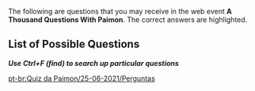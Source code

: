 {{Event Tabs
|rootpage = A Thousand Questions With Paimon/2021-06-25
}}
The following are questions that you may receive in the web event '''A Thousand Questions With Paimon'''. The correct answers are highlighted.
==List of Possible Questions==
'''''Use Ctrl+F (find) to search up particular questions'''''
{{ThousandQuestions
|q=Cryo attacks can destroy Pyro Abyss Mage shields at the same rate as Hydro attacks" - is this statement true?
|a1=True
|a2=False
|c=2
}}
{{ThousandQuestions
|q="Currently, each Shrine of Depths can only be opened once, and cannot be reset" - is this statement true?
|a1=True
|a2=False
|c=1
}}
{{ThousandQuestions
|q="The Pyro Regisvine is immune to {{Color|Pyro DMG}}" - is this statement true?
|a1=True
|a2=False
|c=2
}}
{{ThousandQuestions
|q="The second charge level of Bennett's Elemental Skill, Passion Overload, will launch him, and this cannot be prevented by any other operations" - is this statement true?
|a1=True
|a2=False
|c=2
}}
{{ThousandQuestions
|q="When Chongyun uses his Elemental Skill, Spirit Blade: Chonghua's Layered Frost, Diluc's attacks within that field will be infused with {{Color|Cryo DMG}}" - Is this statement true?
|a1=True
|a2=False
|c=2
}}
{{ThousandQuestions
|q=After dying in a Domain, you are automatically teleported to the nearest Statue of The Seven.
|a1=True
|a2=False
|c=2
}}
{{ThousandQuestions
|q=After using his Elemental Burst, Lightning Fang, Razor's Normal Attacks will deal {{Color|Electro DMG}}.
|a1=True
|a2=False
|c=2
}}
{{ThousandQuestions
|q=Amber is the Knights of Favonius' only:
|a1=Outrider
|a2=Scout
|a3=Investigator
|a4=Explorer
|c=1
}}
{{ThousandQuestions
|q=At which Mondstadt Reputation Level is the Anemo Treasure Compass diagram obtained?
|a1=Lv. 5
|a2=Lv. 6
|a3=Lv. 7
|a4=Lv. 8
|c=2
}}
{{ThousandQuestions
|q=At which of the following Liyue restaurants can you try Xiangling's cooking?
|a1=Xinyue Kiosk
|a2=Wangsheng Funeral Parlor
|a3=Wanmin Restaurant
|a4=Liuli Pavilion
|c=3
}}
{{ThousandQuestions
|q=Attacking a Geo Slime not infused by Geo with Geo attacks will deal DMG.
|a1=True
|a2=False
|c=2
}}
{{ThousandQuestions
|q=Barbara's Elemental Skill "Let the Show Begin♪" will intermittently apply Hydro to the active character. This can be used to clear Electro from a character who has had it applied to them.
|a1=True
|a2=False
|c=2
}}
{{ThousandQuestions
|q=Barbara's Talent, Glorious Season, is able to decrease the Stamina Consumption of all party members when Barbara is in the party.
|a1=True
|a2=False
|c=2
}}
{{ThousandQuestions
|q=Before entering the Spiral Abyss, you can consume food to strengthen your characters and improve your combat performance once you are inside.
|a1=True
|a2=False
|c=2
}}
{{ThousandQuestions
|q=Beidou's Elemental Burst "Stormbreaker" creates a Thunderbeast's Targe around her. Which of the following statements about Thunderbeat's Targe is false?
|a1=While Thunderbeast's Targe is active, Normal and Charged Attacks release Thunder Strikes, which deal {{Color|Electro DMG}} to enemies.
|a2=Thunderbeast's Targe absorbs DMG and has 250% Absorption against {{Color|Electro DMG}}.
|a3=Thunderbeast's Targe decreases DMG taken by the character.
|a4=Thunderbeast's Targe increases characters' resistance to interruption.
|c=2
}}
{{ThousandQuestions
|q=Beidou's fleet is called:
|a1=The Crater Fleet
|a2=The Corvus Fleet
|a3=The Crux Fleet
|a4=The Cygnus Fleet
|c=3
}}
{{ThousandQuestions
|q=Can two characters of the same element activate an Elemental Resonance in Co-Op Mode?
|a1=Yes
|a2=No
|c=1
}}
{{ThousandQuestions
|q=Diluc used to be the Knights of Favonius:
|a1=Master
|a2=Quartermaster
|a3=Captain of the Investigation Team
|a4=Cavalry Captain
|c=4
}}
{{ThousandQuestions
|q=Donna, an assistant at Floral Whisper flower store, is infatuated with:
|a1=Lisa
|a2=Kaeya
|a3=Jean
|a4=Diluc
|c=4
}}
{{ThousandQuestions
|q=Each character has their own Fullness meter. Once it is full, that character cannot continue to consume Dishes. Based on what factor does the Fullness meter return to normal?
|a1=DMG taken
|a2=Intensity of physical activity undertaken by the character
|a3=Battles fought
|a4=Time
|c=4
}}
{{ThousandQuestions
|q=Fatui Skirmishers will empower themselves in battle, and these empowerments must be removed to defeat them quickly. Of the following interactions, which one is the least efficient?
|a1=Geochanter Bracer - use {{Color|Geo DMG}}
|a2=Electrohammer Vanguard - use {{Color|Pyro DMG}}
|a3=Pyroslinger Bracer - use {{Color|Hydro DMG}}
|a4=Cryogunner Legionnaire - use {{Color|Pyro DMG}}
|c=2
}}
{{ThousandQuestions
|q=For which of the following can Geo Sigils not be exchanged?
|a1=Character Level-Up Material
|a2=Mora
|a3=Talent Level-Up Materials
|a4=Weapon Ascension Materials
|c=3
}}
{{ThousandQuestions
|q=From which of these locations can Musk Reef be reached via a black hole?
|a1=*Falcon Coast
|a2=Stormbearer Point
|a3=Starsnatch Cliff
|a4=Cape Oath
|c=4
}}
{{ThousandQuestions
|q=Holding Venti's Elemental Skill allows him to generate a wind current which can be used to perform Plunging Attacks.
|a1=True
|a2=False
|c=1
}}
{{ThousandQuestions
|q=How many Elemental Resonances can a single party have active at once?
|a1=1
|a2=2
|a3=3
|a4=4
|c=2
}}
{{ThousandQuestions
|q=How many Ley Line challenges can exist in Mondstadt and Liyue at any one time?
|a1=2
|a2=4
|a3=6
|a4=8
|c=2
}}
{{ThousandQuestions
|q=How many elements make up the continent of Teyvat?
|a1=5
|a2=6
|a3=7
|a4=8
|c=3
}}
{{ThousandQuestions
|q=How many Fortify stacks can Zhongli's Passive Talent "Resonant Waves" provide?
|a1=3
|a2=4
|a3=5
|a4=6
|c=3
}}
{{ThousandQuestions
|q=How many kinds of elemental Primordial Showers do Primo Geovishaps have at their disposal?
|a1=3
|a2=4
|a3=5
|a4=6
|c=2
}}
{{ThousandQuestions
|q=How many members does Benny's Adventure Team have?
|a1=1
|a2=2
|a3=3
|a4=4
|c=1
}}
{{ThousandQuestions
|q=How many points of Stamina does Keqing's Charged Attack use up?
|a1=20
|a2=25
|a3=40
|a4=50
|c=2
}}
{{ThousandQuestions
|q=How many times does Cryo Hypostasis: Daleth need to be attacked while it is near defeat in order to break its shield?
|a1=2 times
|a2=3 times
|a3=4 times
|a4=5 times
|c=2
}}
{{ThousandQuestions
|q=How many times will Diona's Elemental Burst heal a character?
|a1=5
|a2=6
|a3=7
|a4=8
|c=2
}}
{{ThousandQuestions
|q=How many types of elemental combinations does Azhdaha have?
|a1=3 times
|a2=4 times
|a3=5 times
|a4=6 times
|c=2
}}
{{ThousandQuestions
|q=How often does the Abyssal Moon Spire reset?
|a1=10th and 20th of each month
|a2=5th and 15th of each month
|a3=1st and 16th of each month
|a4=1st and 15th of each month
|c=3
}}
{{ThousandQuestions
|q=How often does the Rite of Descension, one of Liyue's traditional ceremonies, occur?
|a1=Once a year
|a2=Once every two years
|a3=Once every three years
|a4=Once every four years
|c=1
}}
{{ThousandQuestions
|q=In Jean's Story Quest, "Leo Minor Chapter," what is the name of Margaret's lost cat?
|a1=Prince
|a2=Princess
|a3=Cutie
|a4=Tigger
|c=1
}}
{{ThousandQuestions
|q=In Liyue, there is a plant that carefully listens to people's singing. That plant is called:
|a1=Qingxin
|a2=Violetgrass
|a3=Silk Flower
|a4=Glaze Lily
|c=4
}}
{{ThousandQuestions
|q=In the Serenitea Pot, which of the following ways can be used to obtain Furnishing Blueprints?
|a1=Complete the Adeptal Mirror quest to obtain.
|a2=Complete quest to obtain.
|a3=Redeem with Realm Currency at the Realm Depot.
|a4=All of the options are true.
|c=4
}}
{{ThousandQuestions
|q=In the Story Quest "Bookworm Swordsman", which volume of "Legend of the Shattered Halberd" did Xingqiu borrow from Chang the Ninth?
|a1=1
|a2=2
|a3=4
|a4=6
|c=4
}}
{{ThousandQuestions
|q=Is the following statement true? In the Serenitea Pot, there is an Open-Air Workshop that can be used for forging.
|a1=True
|a2=False
|c=1
}}
{{ThousandQuestions
|q=Kaeya's Elemental Burst, Glacial Waltz, is able to constantly freeze water surfaces, allowing one to run across them.
|a1=True
|a2=False
|c=2
}}
{{ThousandQuestions
|q=Lisa's "General Pharmaceutics" Passive Talent gives her a chance to refund materials used in crafting Character Enhancement Materials.
|a1=True
|a2=False
|c=2
}}
{{ThousandQuestions
|q=Noelle's Elemental Skill, Breastplate, is able to deal one instance of {{Color|Geo DMG}} to nearby enemies. It will not generate any Elemental Particles.
|a1=True
|a2=False
|c=1
}}
{{ThousandQuestions
|q=Of the following Mondstadt taverns, Diona is a bartender at:
|a1=Angel's Share
|a2=Angel's Gift
|a3=The Cat's Ear
|a4=The Cat's Tail
|c=4
}}
{{ThousandQuestions
|q=Primo Geovishaps change their element as the battle progresses. Which of the following is not an element that they may change to?
|a1=Electro
|a2=Pyro
|a3=Anemo
|a4=Cryo
|c=3
}}
{{ThousandQuestions
|q=Protective Canopy provides a 15% RES against all elements to all party members.
|a1=True
|a2=False
|c=1
}}
{{ThousandQuestions
|q=So far, how many realm layouts can you pick from for the Serenitea Pot?
|a1=2
|a2=3
|a3=4
|a4=5
|c=2
}}
{{ThousandQuestions
|q=Some of Lisa's attacks can apply the Conductive status onto monsters. What is the maximum number of Conductive stacks that may be applied?
|a1=2
|a2=3
|a3=4
|a4=5
|c=2
}}
{{ThousandQuestions
|q=Sucrose is the assistant of the genius alchemist called:
|a1=Albedo
|a2=Mona
|a3=Lisa
|a4=Timaeus
|c=1
}}
{{ThousandQuestions
|q=Sucrose's Passive Talent, Mollis Favonius, increases the Energy Recharge of all other party members by 20% of Sucrose's Energy Recharge for 8s when Sucrose's Elemental Skill or Burst hits an opponent.
|a1=True
|a2=False
|c=2
}}
{{ThousandQuestions
|q=The Fortune-Preserving Talisman created by Qiqi's Passive Talent, A Glimpse into Arcanum, lasts for 15 seconds after being triggered.
|a1=True
|a2=False
|c=2
}}
{{ThousandQuestions
|q=The Karst Crawlers at Mt. Hulao can entrap anyone who steps on them, covering the intruder in amber. Who planted those plants?
|a1=Conqueror of Demons
|a2=Mountain Shaper
|a3=Cloud Retainer
|a4=Moon Carver
|c=2
}}
{{ThousandQuestions
|q=The Sunsettia is the most commonly found food in the game. It has no other uses apart from being eaten as-is.
|a1=True
|a2=False
|c=2
}}
{{ThousandQuestions
|q=The Symbol of Mondstadt's Hero can be found at:
|a1=Whispering Woods
|a2=Stormbearer Mountains
|a3=Starsnatch Cliff
|a4=Windrise
|c=4
}}
{{ThousandQuestions
|q=The following statements regarding Baron Bunny is false?
|a1=Holding the Elemental Skill can be used to adjust Baron Bunny's throw distance and direction.
|a2=Amber's Baron Bunny can taunt nearby enemies and create safe opening to deal damage.
|a3=Baron Bunny can trigger some pressure plates on the map.
|a4=Baron Bunny's explosion delay is based on its charge time. The longer the Elemental Skill is held, the longer the delay until Baron Bunny explodes.
|c=4
}}
{{ThousandQuestions
|q=The materials for crafting Furnishings for the Serenitea Pot can be obtained by the following methods:
|a1=Collecting different types of wood in the wild.
|a2=Making dyes in the Serenitea Pot.
|a3=All of the options are true.
|c=3
}}
{{ThousandQuestions
|q=The people of Liyue believe that the adepti dwell in:
|a1=Jueyun Karst
|a2=Guyun Stone Forest
|a3=Mt. Tianheng
|a4=Qingce Village
|c=1
}}
{{ThousandQuestions
|q=The pet that Qiqi would like to have the most is a:
|a1=Rabbit
|a2=Finch
|a3=turtle
|a4=Slime
|c=2
}}
{{ThousandQuestions
|q=The rivalry between the two famed styles of cooking, Li and Yue, is a few hundred years old. Out of the two, the Yue style is popular among enthusiasts of:
|a1=Mountain delicacies
|a2=Seaside delectables
|c=2
}}
{{ThousandQuestions
|q=True or False: In a friend's Character Showcase, you can view details about their characters.
|a1=True
|a2=False
|c=2
}}
{{ThousandQuestions
|q=True or false: After Xiao casts his Elemental Burst, he gradually loses HP. If his HP is too low, this effect will cause him to die.
|a1=True
|a2=False
|c=2
}}
{{ThousandQuestions
|q=True or false: After lowering the World Level, the maximum available difficulty level of the Stormterror challenge will also decrease.
|a1=True
|a2=False
|c=2
}}
{{ThousandQuestions
|q=True or false: Albedo's Elemental Burst "Rite of Progeniture: Tectonic Tide" only generates Fatal Blossoms when there is a Solar Isotoma on the battlefield that was created by Albedo himself.
|a1=True
|a2=False
|c=1
}}
{{ThousandQuestions
|q=True or false: Entering a Domain consumes Original Resin or Condensed Resin.
|a1=True
|a2=False
|c=2
}}
{{ThousandQuestions
|q=True or false: Fischl's Elemental Skill summons Oz to assist her in battle. Oz attacks with Freikugel, which can trigger the Elemental Skill DMG bonus given by The Stringless.
|a1=True
|a2=False
|c=1
}}
{{ThousandQuestions
|q=True or false: Hu Tao's Talent "Flutter By" increases Hu Tao's CRIT Rate by 12% for 8s.
|a1=True
|a2=False
|c=2
}}
{{ThousandQuestions
|q=True or false: In Co-Op mode, you can cause Seelie in friend's world to move and guide you.
|a1=True
|a2=False
|c=2
}}
{{ThousandQuestions
|q=True or false: On the PC version, you can press Left Alt + 1/2/3/4 to switch to the corresponding character in your party and cast their Elemental Burst.
|a1=True
|a2=False
|c=1
}}
{{ThousandQuestions
|q=True or false: On the page for the event wish "Epitome Invocation," select the magnification icon to view the effects of the current weapons.
|a1=True
|a2=False
|c=1
}}
{{ThousandQuestions
|q=True or false: Rainy weather extinguishes Flaming Flowers, allowing us to gather them immediately.
|a1=True
|a2=False
|c=2
}}
{{ThousandQuestions
|q=True or false: The constructs that Zhongli, Ningguang, and the Geo Traveler summon can all be climbed.
|a1=True
|a2=False
|c=2
}}
{{ThousandQuestions
|q=True or false: Through crafting, Dust of Azoth can convert any material to another material of the same type. Different material types require different quantities of Dust of Azoth.
|a1=True
|a2=False
|c=2
}}
{{ThousandQuestions
|q=True or false: When Rosaria casts her Elemental Burst "Rites of Termination," the whole party's CRIT Rate is increased by 15%.
|a1=True
|a2=False
|c=2
}}
{{ThousandQuestions
|q=True or false: When fighting Anemo Hypostasis: Beth, dealing {{Color|Black|Elemental DMG}} to the Anemo Orbs summoned by the Anemo Hypostasis converts them into Elemental Orbs of a different type.
|a1=True
|a2=False
|c=2
}}
{{ThousandQuestions
|q=True or false: When the World Level does not change, raising your Adventure Rank increases the level of monsters in the world.
|a1=True
|a2=False
|c=2
}}
{{ThousandQuestions
|q=True or false: Xiao's Talent "Transcension: Gravity Defier" guarantees that Xiao will never take damage from a Plunging Attack.
|a1=True
|a2=False
|c=2
}}
{{ThousandQuestions
|q=True or false: Xinyan's Passive Talent "...Now That's Rock 'N' Roll!" increases the {{Color|Physical DMG}} dealt by shielded characters by 15%.
|a1=True
|a2=False
|c=2
}}
{{ThousandQuestions
|q=Up to how much wood can a tree drop in the open world?
|a1=2
|a2=3
|a3=4
|a4=5
|c=2
}}
{{ThousandQuestions
|q=Using Geo attacks against Anemo Hypostasis: Beth will cause a Crystallize reaction.
|a1=True
|a2=False
|c=2
}}
{{ThousandQuestions
|q=Venti's Elemental Skill will generate a lot of Elemental Particles upon hitting monsters. This feature can be taken advantage of by using his Elemental Skill before switching to a different character to help them gain Energy faster.
|a1=True
|a2=False
|c=1
}}
{{ThousandQuestions
|q=Wangshu Inn's cat is called:
|a1=Wei
|a2=Fugui
|a3=Dawei
|a4=Tic
|c=1
}}
{{ThousandQuestions
|q=We can make Condensed Resin by using Original Resin and Crystal Cores. In the current live version of Genshin Impact, what is the maximum quantity of Condensed Resin that can be held at once?
|a1=2
|a2=3
|a3=4
|a4=5
|c=4
}}
{{ThousandQuestions
|q=We can still accumulate Adventure EXP without ascending the World Level.
|a1=True
|a2=False
|c=1
}}
{{ThousandQuestions
|q=What do Cecilias represent in the language of flowers?
|a1=*"Long lost love."
|a2="The one that got away."
|a3="The purest heart."
|a4="The true feelings of the prodigal son."
|c=4
}}
{{ThousandQuestions
|q=What does "Lupical" mean?
|a1=Friends
|a2=Enemies
|a3=Strangers
|a4=Family
|c=4
}}
{{ThousandQuestions
|q=What factors influence Oz's time on the field?
|a1={{Color|Electro DMG Bonus}}
|a2=Skill Level
|a3=ATK
|a4=Duration is fixed
|c=4
}}
{{ThousandQuestions
|q=What is Amber the champion of in Mondstadt?
|a1=Swimming
|a2=Fencing
|a3=Bungee Jumping
|a4=Gliding
|c=4
}}
{{ThousandQuestions
|q=What is Diona's constellation called?
|a1=Feles
|a2=Felis
|a3=Filis
|a4=Files
|c=1
}}
{{ThousandQuestions
|q=What is Fischl's position at the Adventurers' Guild?
|a1=Investigator
|a2=Coordinator
|a3=Recruiter
|a4=Secretary
|c=1
}}
{{ThousandQuestions
|q=What is Keqing's title in the Liyue Qixing?
|a1=Tianquan
|a2=Ziwei
|a3=Yuheng
|a4=Greedy Wolf
|c=3
}}
{{ThousandQuestions
|q=What is the CD of the World Level adjustment function?
|a1=24 hours
|a2=48 hours
|a3=72 hours
|a4=No CD
|c=1
}}
{{ThousandQuestions
|q=What is the Energy Cost of Diluc's Elemental Burst, Dawn?
|a1=40
|a2=60
|a3=80
|c=1
}}
{{ThousandQuestions
|q=What is the Teapot Traveling Salesman's name?
|a1=Dubby
|a2=Tubby
|a3=Stubby
|a4=Chubby
|c=4
}}
{{ThousandQuestions
|q=What is the load limit of a Wind Catcher?
|a1=3
|a2=4
|a3=5
|a4=6
|c=3
}}
{{ThousandQuestions
|q=What is the maximum number of Electro Sigils that Razor's Elemental Skill, Claw and Thunder, can generate?
|a1=3
|a2=4
|a3=5
|c=1
}}
{{ThousandQuestions
|q=What is the maximum number of characters that can be displayed in a friend's Character Showcase?
|a1=4
|a2=6
|a3=8
|a4=10
|c=3
}}
{{ThousandQuestions
|q=What is the name of the Anemo Hypostasis?
|a1=Dvalin
|a2=Gimel
|a3=Aleph
|a4=Beth
|c=4
}}
{{ThousandQuestions
|q=What is the name of the bartender at the Angel's Share?
|a1=Huffman
|a2=Wagner
|a3=Charles
|a4=Stanley
|c=3
}}
{{ThousandQuestions
|q=What is the name of the board game that Ningguang invented?
|a1=Liyue Millennial
|a2=Liyue 40,000
|a3=Liyue Centennial
|a4=Liyue Decade
|c=1
}}
{{ThousandQuestions
|q=What is the name of the hotel where the Fatui diplomats were staying during Mondstadt's Stormterror issue?
|a1=Liyue Grand Hotel
|a2=Mondstadt Grand Hotel
|a3=Grand Goth Hotel
|a4=Goth Grand Hotel
|c=4
}}
{{ThousandQuestions
|q=What is the name of the night shift guard of the Northland Bank?
|a1=Soraya
|a2=Ivanovich
|a3=Nadia
|a4=Vlad
|c=3
}}
{{ThousandQuestions
|q=What reaction will occur when a Pyro Elemental Attack is used against Anemo Hypostasis: Beth?
|a1=Overload
|a2=Swirl
|a3=Electro-Charged
|a4=Superconduct
|c=2
}}
{{ThousandQuestions
|q=When Hydro is used to extinguish the Hilichurl Berserker's torch, how does the Hilichurl Berserker react?
|a1=Charges forward waving its extinguished torch around to attack
|a2=Takes out a match and reignites the torch
|a3=Turns around and runs away, then calls for reinforcements
|a4=Throws away its torch and becomes a normal hilichurl
|c=2
}}
{{ThousandQuestions
|q=When Kaeya is in the party, character's sprinting stamina consumption is decreased.
|a1=True
|a2=False
|c=1
}}
{{ThousandQuestions
|q=When crafting Furnishings, friends can assist each other. Which of the following statements is wrong?
|a1=Each "assistance" will randomly reduce the time required to produce a piece of furniture.
|a2=You need to talk to Tubby in your friend's Serenitea Pot in order to offer assistance.
|a3=Assistance can reduce the production time by 4 hours.
|a4=There are a limited amount of times you can assist a friend per day.
|c=1
}}
{{ThousandQuestions
|q=When does the Boreas fight refresh every week?
|a1=Monday, 0:00 AM
|a2=Monday, 3:00 AM
|a3=Monday, 4:00 AM
|a4=Monday, 12:00 AM
|c=3
}}
{{ThousandQuestions
|q=When fighting Electro Hypostasis: Aleph, which of the following elements is unable to decrease the HP of its prisms?
|a1=Cryo
|a2=Hydro
|a3=Pyro
|c=2
}}
{{ThousandQuestions
|q=When making Mystic Enhancement Ore from Magical Crystal Ore, what quantity of Original Resin is consumed to make 6 Mystic Enhancement Ores?
|a1=10
|a2=20
|a3=30
|a4=40
|c=1
}}
{{ThousandQuestions
|q=When the Anemo Traveler is affected by Pyro, holding the Traveler's Elemental Skill can be used to cause an Elemental Absorption.
|a1=True
|a2=False
|c=1
}}
{{ThousandQuestions
|q=Which element is most effective at attacking a Cryo Regisvine's weak points?
|a1=Hydro
|a2=Electro
|a3=Pyro
|a4=Anemo
|c=3
}}
{{ThousandQuestions
|q=Which location is not covered by the Teyvat Travel Guide?
|a1=Jueyun Karst
|a2=Brightcrown Canyon
|a3=Starsnatch Cliff
|a4=Wuwang Hill
|c=4
}}
{{ThousandQuestions
|q=Which of the following about companions that move-in to the Serenitea Pot is correct?
|a1=Companions that move-in to the Serenitea Pot will obtain Mora.
|a2=Companions that move-in to the Serenitea Pot will gain Companionship EXP.
|a3=Companions that move-in to the Serenitea Pot will obtain Primogems.
|c=2
}}
{{ThousandQuestions
|q=Which of the following animals does not appear in "The Boar Princess" Book Collection?
|a1=Turtle
|a2=Wolf pup
|a3=Fox
|a4=Rabbit
|c=4
}}
{{ThousandQuestions
|q=Which of the following areas do not contain any Philanemo Mushrooms?
|a1=Dawn Winery
|a2=Mondstadt
|a3=Springvale
|a4=Wolvendom
|c=4
}}
{{ThousandQuestions
|q=Which of the following areas do not contain any Violetgrass?
|a1=Wuwang Hill
|a2=Sal Terrae
|a3=Mingyun Village
|a4=Qingxu Pool
|c=4
}}
{{ThousandQuestions
|q=Which of the following artifact sets does not include any items of 4 stars or above?
|a1=Retracing Bolide
|a2=Traveling Doctor
|a3=Prayers to Springtime
|a4=Resolution of Sojourner
|c=2
}}
{{ThousandQuestions
|q=Which of the following attacks is a Cryo Abyss Mage's shield immune to?
|a1=Amber's Elemental Burst
|a2=Amber's Elemental Skill
|a3=Kaeya's Charged Attack
|a4=Kaeya's Elemental Skill
|c=4
}}
{{ThousandQuestions
|q=Which of the following Book Collections was written by Klee's mother, Alice?
|a1=The Boar Princess
|a2=Hilichurl cultural Customs
|a3=Teyvat Travel Guide
|a4=Hilichurl Ballad Selection
|c=3
}}
{{ThousandQuestions
|q=Which of the following cannot be achieved with the Archive?
|a1=Viewing collected Viewpoints
|a2=Reading books collected
|a3=Reviewing game tutorials
|a4=Obtaining detailed information on items that have not yet been obtained
|c=4
}}
{{ThousandQuestions
|q=Which of the following cannot be obtained via Domains?
|a1=Traveler Friendship EXP
|a2=Adventure EXP
|a3=Mora
|a4=Primogem
|c=1
}}
{{ThousandQuestions
|q=Which of the following cannot provide energy to charge an Elemental Burst?
|a1=Having a character who has the Exile artifact set equipped use their Elemental Burst
|a2=Gaining Elemental Particles or Elemental Orbs
|a3=Interacting with a Statue of The Seven
|a4=Defeating monsters
|c=3
}}
{{ThousandQuestions
|q=Which of the following characters can provide a bonus when crafting Vajrada Amethyst Chunks?
|a1=Xingqiu
|a2=Sucrose
|a3=Mona
|a4=None of the other options are true
|c=4
}}
{{ThousandQuestions
|q=Which of the following characters can provide a bonus when forging the Whiteblind?
|a1=Noelle
|a2=Diluc
|a3=Chongyun
|a4=None of the above
|c=2
}}
{{ThousandQuestions
|q=Which of the following characters did not have a pet turtle as a child?
|a1=Amber
|a2=Diluc
|a3=Jean
|c=1
}}
{{ThousandQuestions
|q=Which of the following characters does not belong to the Knights of Favonius?
|a1=Albedo
|a2=Klee
|a3=Mona
|a4=Barbara
|c=3
}}
{{ThousandQuestions
|q=Which of the following characters is least efficient at destroying the Rock Pillars summoned by Geo Hypostasis: Gimel?
|a1=Ningguang
|a2=Venti
|a3=Klee
|a4=Noelle
|c=2
}}
{{ThousandQuestions
|q=Which of the following characters is not a bard from Mondstadt?
|a1=Helen
|a2=Six-Fingered José
|a3=Venti
|a4=Qingzhou
|c=4
}}
{{ThousandQuestions
|q=Which of the following characters is the most suitable counter to Electro Hypostasis: Aleph?
|a1=Klee
|a2=Lisa
|a3=Fischl
|c=1
}}
{{ThousandQuestions
|q=Which of the following characters will not have their Charged Attacks infused by {{Color|Cryo DMG}} by Chongyun's Spirit Blade: Chonghua's Layered Frost?
|a1=Keqing
|a2=Razor
|a3=Xiangling
|a4=Klee
|c=4
}}
{{ThousandQuestions
|q=Which of the following combinations of materials can be used to create Dvalin's Claw in Alchemy?
|a1=Bloodjade Branch + Dream Solvent
|a2=Tail of Boreas + Dust of Azoth
|a3=Dvalin's Sigh + Dream Solvent
|a4=Dvalin's Sigh + Dust of Azoth
|c=3
}}
{{ThousandQuestions
|q=Which of the following creatures or items cannot appear when you destroy a chunk of amber on Mt. Hulao?
|a1=Hilichurl
|a2=Slime
|a3=Mint
|a4=Crane
|c=3
}}
{{ThousandQuestions
|q=Which of the following dishes cannot be acquired by purchasing it at a shop?
|a1=Teyvat Fried Egg
|a2=Fisherman's Toast
|a3=Adeptus' Temptation
|a4=Chicken-Mushroom Skewer
|c=3
}}
{{ThousandQuestions
|q=Which of the following dishes increases character DEF?
|a1=Flaming Red Bolognese
|a2=Northern Smoked Chicken
|a3=Sticky Honey Roast
|a4=Jewelry Soup
|c=4
}}
{{ThousandQuestions
|q=Which of the following dishes is not a Mondstadt staple?
|a1=Mora Meat
|a2=Mondstadt Hash Brown
|a3=Moon Pie
|a4="Pile 'Em Up"
|c=1
}}
{{ThousandQuestions
|q=Which of the following drinks cannot be purchased in the Mondstadt tavern?
|a1=Wolfhook Juice
|a2=Holy Water
|a3=Apple Cider
|a4=Berry & Mint Burst
|c=2
}}
{{ThousandQuestions
|q=Which of the following drops Chilled Meat when defeated?
|a1=Pigeon
|a2=The Great Snowboar King
|a3=Snow Fox
|a4=Forest Boar
|c=2
}}
{{ThousandQuestions
|q=Which of the following Elemental Resonances can reduce the CD of Elemental Skills?
|a1=Shattering Ice
|a2=Impetuous Winds
|a3=Fervent Flames
|a4=High Voltage
|c=2
}}
{{ThousandQuestions
|q=Which of the following elements can attack the Pyro Regisvine's weak points most effectively?
|a1=Hydro
|a2=Electro
|a3=Anemo
|a4=Cryo
|c=1
}}
{{ThousandQuestions
|q=Which of the following elements is Boreas not immune to?
|a1=Pyro
|a2=Anemo
|a3=Cryo
|c=1
}}
{{ThousandQuestions
|q=Which of the following elements is the most efficient at breaking a Hydro Abyss Mage's shield?
|a1=Anemo
|a2=Electro
|a3=Pyro
|a4=Cryo
|c=4
}}
{{ThousandQuestions
|q=Which of the following factors affects the DMG dealt by Shatter?
|a1=Elemental Mastery
|a2={{Color|Black|Elemental DMG}} Bonus
|a3={{Color|Physical DMG Bonus}}
|a4=ATK
|c=1
}}
{{ThousandQuestions
|q=Which of the following Hilichurl tribes does not appear at Dadaupa Gorge?
|a1=Eclipse Tribe
|a2=Sleeper Tribe
|a3=Lunar Tribe
|a4=Meaty Tribe
|c=3
}}
{{ThousandQuestions
|q=Which of the following is a signature dish at Wangshu Inn?
|a1=Black-Back Perch Stew
|a2=Golden Crab
|a3=Matsutake Meat Rolls
|a4=Almond Tofu
|c=4
}}
{{ThousandQuestions
|q=Which of the following is not a buff provided by Bennett's Elemental Burst, Fantastic Voyage?
|a1=Applying Pyro
|a2=ATK Increase
|a3=Energy Recharge Increase
|a4=HP Regeneration
|c=3
}}
{{ThousandQuestions
|q=Which of the following is not a feature of Statues of The Seven?
|a1=Temporarily increases characters' ATK and Max HP
|a2=Revives fallen characters
|a3=Restores characters' HP
|a4=Functions as a Teleport Waypoint
|c=1
}}
{{ThousandQuestions
|q=Which of the following is not a method of restoring characters' Stamina?
|a1=Pausing to rest in an Upcurrent while gliding
|a2=Stop sprinting and wait for a while
|a3=Consume Northern Smoked Chicken while climbing
|a4=Stop swimming and tread water for a while
|c=4
}}
{{ThousandQuestions
|q=Which of the following is not a name that people gave to the Archon Morax?
|a1=God of Eternity
|a2=God of Commerce
|a3=God of History
|a4=God of Contracts
|c=1
}}
{{ThousandQuestions
|q=Which of the following is not a way for Yanfei to obtain Scarlet Seals?
|a1=Use Yanfei's Normal Attack on an enemy.
|a2=Use Yanfei's Elemental Skill to attack an enemy.
|a3=Use Charged Attack on an enemy.
|a4=Use Yanfei's Elemental Burst.
|c=3
}}
{{ThousandQuestions
|q=Which of the following is not one of the Cryo Regisvine's weak points?
|a1=Corolla
|a2=Root
|a3=Petals
|c=3
}}
{{ThousandQuestions
|q=Which of the following is the customary Hilichurl greeting?
|a1=Olah!
|a2=Dada!
|a3=YA!
|a4=Nunu!
|c=1
}}
{{ThousandQuestions
|q=Which of the following is true regarding entering the Serenitea Pot?
|a1=Serenitea Pot can be entered from the Adventurers' Guild.
|a2=Serenitea Pot can be entered on foot from Mondstadt.
|a3=Serenitea Pot can be entered from a boat in Liyue.
|a4=Serenitea Pot can be entered from your gadgets in the Inventory.
|c=4
}}
{{ThousandQuestions
|q=Which of the following items can Boreas drop?
|a1=Artifacts
|a2=Weapon Prototype
|a3=Character Level-Up Materials
|a4=All of the other options are true
|c=4
}}
{{ThousandQuestions
|q=Which of the following items can you obtain from the Unusual Hilichurl?
|a1=Primogem
|a2=Ore
|a3=Cabbage
|a4=Damaged Mask
|c=3
}}
{{ThousandQuestions
|q=Which of the following items cannot be converted using the Parametric Transformer?
|a1=Mint
|a2=Sunsettia
|a3=Slime Condensate
|a4=Spirit Locket of Boreas
|c=4
}}
{{ThousandQuestions
|q=Which of the following items cannot be obtained from 'Memories: Storming Terror I"?
|a1=4-star Gladiator's Intoxication
|a2=4-star Wanderer's String-Kettle
|a3=Northlander Bow Prototype
|a4=Vajrada Amethyst Chunk
|c=4
}}
{{ThousandQuestions
|q=Which of the following items does not belong to the Liyue region?
|a1=Wolfhook
|a2=Glaze Lily
|a3=Cor Lapis
|a4=Violetgrass
|c=1
}}
{{ThousandQuestions
|q=Which of the following items does not belong to the Liyue region?
|a1=Valberry
|a2=Glaze Lily
|a3=Silk Flower
|a4=Qingxin
|c=1
}}
{{ThousandQuestions
|q=Which of the following items does not belong to the Mondstadt region?
|a1=Windwheel Aster
|a2=Wolfhook
|a3=Calla Lily
|a4=Snapdragon
|c=4
}}
{{ThousandQuestions
|q=Which of the following kinds of information is not available in the Living Beings section of the Archive?
|a1=Appearance of monsters
|a2=Attributes of monsters
|a3=Combat tips for monsters
|a4=Number of monsters defeated to date
|c=2
}}
{{ThousandQuestions
|q=Which of the following Ley Line Disorders has not featured in a Domain?
|a1=Characters being periodically inflicted with High Voltage
|a2=Characters being periodically inflicted with Slowing Water
|a3=Characters being periodically inflicted with Smoldering Flames
|a4=Characters being periodically inflicted with Condensed Ice
|c=1
}}
{{ThousandQuestions
|q=Which of the following locations can Crabs be acquired from?
|a1=Yaoguang Shoal
|a2=Wolvendom
|a3=Springvale
|a4=Qingyun Peak
|c=1
}}
{{ThousandQuestions
|q=Which of the following locations does not belong to the Liyue region?
|a1=Guili Plains
|a2=Mt. Aozang
|a3=Wuwang Hill
|a4=Brightcrown Canyon
|c=4
}}
{{ThousandQuestions
|q=Which of the following locations does not belong to the Mondstadt region?
|a1=Thousand Winds Temple
|a2=Starsnatch Cliff
|a3=Whispering Woods
|a4=Nantianmen
|c=4
}}
{{ThousandQuestions
|q=Which of the following materials can be converted with Dust of Azoth?
|a1=Dream of the Dandelion Gladiator
|a2=Varunada Lazurite Gemstone
|a3=Crystal Chunk
|a4=Philosophies of Resistance
|c=2
}}
{{ThousandQuestions
|q=Which of the following materials cannot be dropped by a Primo Geovishap?
|a1=Agnidus Agate Gemstone
|a2=Vayuda Turquoise Gemstone
|a3=Juvenile Jade
|a4=Vajrada Amethyst Gemstone
|c=2
}}
{{ThousandQuestions
|q=Which of the following materials cannot be found in the Archive?
|a1=Seelie
|a2=Wind Gliders
|a3=Books
|a4=Small animals
|c=2
}}
{{ThousandQuestions
|q=Which of the following methods can be used to obtain fowl?
|a1=Talking to Timmie
|a2=Killing Pigeons
|a3=Killing Squirrels
|a4=Catching Fish
|c=2
}}
{{ThousandQuestions
|q=Which of the following methods cannot be used to acquire Crystal Chunks?
|a1=Dispatching a character on an expedition
|a2=Gathering in the world
|a3=Shop purchase
|c=3
}}
{{ThousandQuestions
|q=Which of the following methods increases the growth rate of the character's Sheer Cold meter?
|a1=Standing near a heat source
|a2=Dealing {{Color|Pyro DMG}} to an enemy
|a3=Swimming
|a4=Standing near a Teleport Waypoint
|c=3
}}
{{ThousandQuestions
|q=Which of the following methods will not allow a Traveler to gather a Flaming Flower Stamen in the world?
|a1=Attacking the Flaming Flower using a Cryo skill
|a2=Attacking the Flaming Flower with a Physical attacking using a Claymore character
|a3=Attacking the Flaming Flower using a Hydro skill
|c=2
}}
{{ThousandQuestions
|q=Which of the following monsters will not emerge from a Blossom of Revelation challenge?
|a1=Ruin Guard
|a2=Unusual Hilichurl
|a3=Stonehide Lawachurl
|a4=Eye of the Storm
|c=2
}}
{{ThousandQuestions
|q=Which of the following plants is not unique to Mondstadt?
|a1=Cecilia
|a2=Sweet Flower
|a3=Small Lamp Grass
|a4=Windwheel Aster
|c=2
}}
{{ThousandQuestions
|q=Which of the following regional specialties can be obtained from Stormterror's Lair?
|a1=Jueyun Chili
|a2=Wolfhook
|a3=Cecilia
|a4=Windwheel Aster
|c=4
}}
{{ThousandQuestions
|q=Which of the following statements about Amber is false?
|a1=A party with Amber in it has reduced Stamina Consumption when gliding.
|a2=Amber's "Precise Shot" Talent allows her to gain additional CRIT Rate for a certain period after hitting an opponent's weak spot.
|a3=Amber's Baron Bunny can taunt nearby enemies and create safe openings to deal damage.
|a4=Amber's specialty dish may be obtained through perfectly cooking Steak.
|c=2
}}
{{ThousandQuestions
|q=Which of the following statements about artifacts is false?
|a1=The main affix of the Plume of Death is always ATK.
|a2=Top 5-star artifacts may give 3 or 4 minor affixes.
|a3=We can obtain Sands of Eon that increase {{Color|Black|Elemental DMG}}.
|a4=Main affixes pertaining to CRIT Rate and CRIT DMG can only appear in the Circlet of Logos.
|c=3
}}
{{ThousandQuestions
|q=Which of the following statements about artifacts is true?
|a1=Each individual artifact may have up to three minor affixes.
|a2=Each time an artifact is enhanced 5 levels, one of the affixes will be increased at random.
|a3=Artifact affixes will never provide the same effects as the main attributes.
|a4=Each individual artifact has its own 2-Piece Set and 4-Piece Set effects.
|c=3
}}
{{ThousandQuestions
|q=Which of the following statements about artifacts is true?
|a1=Artifacts in the Thundering Fury set can be obtained from Midsummer Courtyard.
|a2=Artifacts in the Viridescent Venerer set can be obtained in Peak of Vindagnyr.
|a3=Artifacts in the Lavawalker set can be obtained in Hidden Palace of Lianshan Formula.
|a4=Artifacts in the Noblesse Oblige set can be obtained in Domain of Guyun.
|c=1
}}
{{ThousandQuestions
|q=Which of the following statements about Daily Commissions is true?
|a1=After finishing Daily Commissions in our own world, we can visit another player's world in Co-Op Mode and complete further Daily Commissions to win additional rewards.
|a2=We can receive a maximum of 4 commission rewards per day.
|a3=Daily Commissions must be accepted on a daily basis from the Adventurers' Guild.
|a4=Daily Commissions refresh daily at midnight.
|c=2
}}
{{ThousandQuestions
|q=Which of the following statements about Dvalin's "Caelestinum Finale Termini" ability is false?
|a1=Wind currents can be used to change platforms and avoid DMG.
|a2=Using a wind glider to glide above the cracked platforms will cause characters to suffer DMG
|a3=Standing on cracked platforms will cause characters to take DMG.
|c=2
}}
{{ThousandQuestions
|q=Which of the following statements about Elemental Reactions is true?
|a1=Using Hydro to trigger Vaporize deals greater DMG than triggering it using Pyro'
|a2=The strength of the shield created through a Crystallize reaction depends on the HP and DEF of the character that triggers the reaction.
|a3=Using Cryo to trigger Melt deals greater DMG than triggering it with Pyro
|c=1
}}
{{ThousandQuestions
|q=Which of the following statements about Elemental Reactions is true?
|a1=The Frozen reaction itself deals DMG
|a2=The Burning reaction itself deals DMG
|a3=The Melt reaction itself deals DMG
|a4=None of the other options are true
|c=2
}}
{{ThousandQuestions
|q=Which of the following statements about fighting Cryo Hypostasis: Daleth is true?
|a1=Must complete the prerequisite quest "When the Trail Goes Cold."
|a2=Must complete the prerequisite quest "In the Mountains."
|c=2
}}
{{ThousandQuestions
|q=Which of the following statements about fighting Geo Hypostasis: Gimel is false?
|a1=You can use Geo attacks to damage the Geo Hypostasis's core
|a2=Character Level-Up Material for the Geo Traveler cannot be obtained via this fight
|a3=Claymores can be used to destroy the Rock Pillars summoned by the Geo Hypostasis
|c=1
}}
{{ThousandQuestions
|q=Which of the following statements about Friendship Level is false?
|a1=As a character's Friendship Level increases, new character Voice-Over lines will be progressively unlocked
|a2=As a character's Friendship Level increases, their Character Stories will be unlocked
|a3=As a character's Friendship Level increases, their ATK will also increase
|c=3
}}
{{ThousandQuestions
|q=Which of the following statements about Ganyu's Elemental Burst "Celestial Shower" is false?
|a1=Celestial Shower has a taunting effect, which draws enemy attacks.
|a2=Casting Celestial Shower consumes 60 Elemental Energy.
|a3=After unlocking the Talent "Harmony Between Heaven and Earth," casting Celestial Shower gives a {{Color|Cryo DMG Bonus}} to teammates within the area.
|a4=Celestial Shower deals continuous {{Color|Cryo DMG}}.
|c=1
}}
{{ThousandQuestions
|q=Which of the following statements about Ganyu's Elemental Skill "Trail of the Qilin" is false?
|a1=The Ice Lotus generated by Trail of the Qilin deals {{Color|AoE Cryo DMG}} when it expires or is destroyed.
|a2=The Ice Lotus generated by casting Trail of the Qilin only applies the Cryo element to nearby enemies and does not deal DMG to them.
|a3=The Ice Lotus generated by Trail of the Qilin has a HP that scales based on Ganyu's Max HP, and can be destroyed by monsters.
|a4=The Ice Lotus generated by casting Trail of the Qilin has a taunting effect that draws enemy attacks.
|c=2
}}
{{ThousandQuestions
|q=Which of the following statements about Geo constructs is true?
|a1=There is no limit to the number of Geo constructs that may be created
|a2=All Geo constructs may be climbed
|a3=Geo constructs can be used to block certain monster attacks
|c=3
}}
{{ThousandQuestions
|q=Which of the following statements about Geovishap Hatchlings is false?
|a1=When the character is not protected by a shield from a Crystallize reaction, some of the Geovishap Hatchling's attacks will be followed by follow-up attacks when they hit.
|a2=When Geovishap Hatchlings are underground, Geo Crystals will be produced. Picking them up generates a Crystal shield for the character.
|a3=Geovishap Hatchlings are immune to {{Color|Geo DMG}}
|a4=When the character is protected by a shield from a Crystallize reaction, the Geovishap Hatchling's charging attack will send itself flying on impact
|c=3
}}
{{ThousandQuestions
|q=Which of the following statements about Hu Tao's Elemental Skill "Guide to Afterlife" is true?
|a1=While Guide to Afterlife is active, all of Hu Tao's Normal Attacks apply Blood Blossoms to enemies.
|a2=Guide to Afterlife can still be cast when Hu Tao's HP is less than 100.
|a3=Casting the Elemental Skill "Guide to Afterlife" continually drains HP for the skill's duration.
|a4=When Hu Tao casts Guide to Afterlife within the field created by Chongyun's "Spirit Blade: Chonghua's Layered Frost," her Normal Attack is infused with Cryo.
|c=2
}}
{{ThousandQuestions
|q=Which of the following statements about Keqing is false?
|a1=Keqing's Constellation is Trulla Cementarii.
|a2=Keqing can perform her Elemental Skill, Stellar Restoration, while in mid-air.
|a3=Keqing's Elemental Burst, Starward Sword, has an Energy Cost of 40.
|a4=Keqing will deal {{Color|Electro DMG}} if she performs a Plunging Attack while her Passive Talent, Thundering Penance, is active.
|c=2
}}
{{ThousandQuestions
|q=Which of the following statements about Plunging Attacks is false?
|a1=There are currently 5 different types of Plunging Attack based on the different weapon categories.
|a2=Plunging Attacks can deal AoE DMG when the character hits the ground.
|a3=If a character performs a Plunging Attack from too high, they will lose some HP.
|a4=Plunging Attacks can only deal {{Color|AoE Physical DMG}}.
|c=4
}}
{{ThousandQuestions
|q=Which of the following statements about Qiqi is false?
|a1=Qiqi's Elemental Skill, Adeptus Art: Herald of Frost, can regenerate HP for all active characters in Co-Op Mode.
|a2=Qiqi's Elemental Burst, Adeptus Art: Preserver of Fortune, will deal {{Color|Cryo DMG}} to nearby enemies.
|a3=The effect of Qiqi's Passive Talent, Life-Prolonging Methods, is that when characters under the effect of Adeptus Art: Herald of Frost trigger an Elemental Reaction they will gain a 20% Healing Bonus for 8s.
|a4=Qiqi's Passive Talent, Former Life Memories, displays nearby regional specialties from Liyue.
|c=1
}}
{{ThousandQuestions
|q=Which of the following statements about Rosaria is true?
|a1=Rosaria's Passive Talent "Shadow Samaritan" gives the whole party a 15% CRIT Rate increase for a limited time when Rosaria casts her Elemental Burst.
|a2=When Rosaria forges a Polearm, 15% of the ore consumed is refunded.
|a3=Rosaria's Passive Talent "Night Walk" increases the Movement SPD of characters at a specific time. Challenging Domains and the Spiral Abyss at nighttime utilizes this Talent to the full.
|a4=Rosaria's Passive Talent "Regina Probationum" gives Rosaria a CRIT Rate increase for a limited time when she casts her Elemental Skill and attacks a monster from behind.
|c=4
}}
{{ThousandQuestions
|q=Which of the following statements about Seelie is true?
|a1=If one leaves a Seelie in the middle of its journey, it will return to its original location after a time
|a2=Elemental Sight can be used to find the Seelie that matches a Seelie Court
|a3=There is an achievement for activating a certain number of Seelie Courts in Liyue and Mondstadt
|a4=All of the other options are true
|c=4
}}
{{ThousandQuestions
|q=Which of the following statements about Serpent Spine is true?
|a1=Serpent Spine can be obtained from wishes.
|a2=Serpent Spine is a sword.
|a3=When the stacks are full, switching characters and taking DMG will reduce the number of stacks.
|a4=The DMG-increase stacks do not reset if the character leaves the field.
|c=4
}}
{{ThousandQuestions
|q=Which of the following statements about Sucrose is false?
|a1=Sucrose's Charged Attack and Plunging Attack both deal {{Color|AoE Anemo DMG}}.
|a2=Sucrose's Passive Talent, Catalyst Conversion, increases the Elemental Mastery of all party members whose element matches the element used in a Swirl reaction triggered by Sucrose by 50 for 8s. Sucrose's own Elemental Mastery cannot be increased this way.
|a3=Sucrose's Passive Talent, Astable Invention, grants a 25% chance to return a portion of materials used in the crafting of Character Talent Materials.
|c=3
}}
{{ThousandQuestions
|q=Which of the following statements about Tartaglia is correct?
|a1=Tartaglia will regain 20 Energy if he uses his Elemental Burst while in his Melee Stance.
|a2=Tartaglia's Passive Talent, Never Ending, extends Riptide duration by 10s.
|a3=Tartaglia is unable to use Plunging Attacks in his Melee Stance.
|a4=Tartaglia can only trigger Riptide Flash once every 1s.
|c=3
}}
{{ThousandQuestions
|q=Which of the following statements about the Geo Traveler's Elemental Skill, Starfell Sword, are false?
|a1=The Meteorite can be used to unlock pressure plates on the map.
|a2=We can use Meteorites to climb mountainous terrain.
|a3=The Meteorite has a certain amount of HP, and can be destroyed by monsters.
|a4=We can hold the Elemental Skill to stack one Meteorite on top of another.
|c=4
}}
{{ThousandQuestions
|q=Which of the following statements about Xiangling is true?
|a1=Picking up the chili that Guoba drops will increase the ATK of your entire party for a period of time.
|a2=Xiangling's Charged Attack has a lunging effect. As such, using it at the edge of a cliff will cause her to go off the cliff.
|a3=When Xiangling uses her Elemental Skill, Guoba will deal {{Color|AoE Pyro DMG}} 4 times.
|a4=Xiangling's Pyronado can deal {{Color|Pyro DMG}} to opponents in a large AoE, but every monster can only be damaged by Pyronado a maximum of three times.
|c=3
}}
{{ThousandQuestions
|q=Which of the following statements about Xingqiu is false?
|a1=Xingqiu's Elemental Skill will deal two instances of {{Color|Hydro DMG}}, with the second dealing more DMG than the first.
|a2=Xingqiu's Rain Swords will not only constantly apply Hydro to nearby opponents, but they will also increase the active character's resistance to interruption.
|a3=Xingqiu's Elemental Burst only empties his Energy meter out once its duration ends. As such, it is possible to switch characters to deal DMG during the duration of his Elemental Burst.
|a4=Xingqiu's Elemental Skill will still generate Rain Swords even if it does not hit an enemy.
|c=3
}}
{{ThousandQuestions
|q=Which of the following statements about Xinyan is false?
|a1=Her Elemental Burst, "Riff Revolution", generates intense flames that deal continuous {{Color|Pyro DMG}} to surrounding enemies.
|a2=Xinyan's Passive talent "...Now That's Rock 'N' Roll!" increases the DMG dealt by characters being shielded by Sweeping Fervor by 15%.
|a3=When a Perfect Cooking is achieved on a DEF-boosting Food, Xinyan has a chance to receive double the product.
|a4=The shield created by Xinyan's Elemental Skill, "Sweeping Fervor", has a 250% absorption efficiency against {{Color|Pyro DMG}}.
|c=2
}}
{{ThousandQuestions
|q=Which of the following statements about Yanfei's "Scarlet Seal" is false?
|a1=Scarlet Seals will disappear when Yanfei leaves the field.
|a2=If Elemental Skill is used, Yanfei will gain the max amount of Scarlet Seals.
|a3=While Scarlet Seals are present, Yanfei's Stamina consumption is decreased.
|a4=Scarlet Seals will increase Yanfei's Charged Attack.
|c=2
}}
{{ThousandQuestions
|q=Which of the following statements about the Artifacts section of the Character Screen is correct?
|a1=Artifacts can be ordered by attribute.
|a2=Artifacts can be filtered by slot.
|a3=Artifacts can be filtered by set.
|a4=All of the other options are true
|c=4
}}
{{ThousandQuestions
|q=Which of the following statements about the City Reputation system is true?
|a1=The number of Bounties and Requests is shared between all cities
|a2=Only one 5-star Bounty can be completed per week
|a3=Bounties and Requests refresh weekly on Fridays
|a4=Reaching 100% Exploration Progress earns you an achievement
|c=1
}}
{{ThousandQuestions
|q=Which of the following statements about the Sacrificial Bow is true?
|a1=The Sacrificial Bow provides Elemental Mastery.
|a2=An Elemental Skill must deal DMG for the Sacrificial Bow to have a chance of resetting it.
|a3=The Sacrificial Bow can be forged.
|a4=If the character who has the Sacrificial Bow equipped hits an Abyss Mage's shield with an Elemental Skill, there is a chance to reset the Elemental Skill.
|c=2
}}
{{ThousandQuestions
|q=Which of the following statements about the Spiral Abyss is true?
|a1=In the Spiral Abyss, Elemental Resonance effects are temporarily disabled.
|a2=All buffs in the Spiral Abyss stack.
|a3=If you fail the Spiral Abyss challenge, you can temporarily leave the stage and continue later on.
|a4=Spiral Abyss rewards can be claimed using Condensed Resin.
|c=3
}}
{{ThousandQuestions
|q=Which of the following statements concerning Mona's Elemental Burst, Stellaris Phantasm, is wrong?
|a1=When a party member attacks the Illusory Bubble, it will break, causing immense {{Color|Hydro DMG}}.
|a2=It will apply the Omen status onto opponents and increase the DMG they take during that duration.
|a3=Weaker enemies will be imprisoned within an Illusory Bubble.
|a4=If Mona takes no DMG for 2s after using the Elemental Burst, she will regenerate 20% of her HP.
|c=4
}}
{{ThousandQuestions
|q=Which of the following statements is false?
|a1=The Oceanid will lose HP when the Hydro Mimics are defeated.
|a2=You can attack the Oceanid directly to deal DMG to it
|a3=The Oceanid can summon a maximum of two different types of Hydro Mimic at any one time.
|c=2
}}
{{ThousandQuestions
|q=Which of the following statements is true about Dragon's Bane?
|a1=When attacking a Pyro Slime in any state with this weapon the attack benefits from a weapon ability bonus.
|a2=When a Pyro attack hits an enemy unaffected by any element, the attack benefits from a weapon bonus.
|a3=This weapon effectively increases the character's Energy Recharge.
|a4=The Elemental Mastery attribute can effectively increase the DMG dealt by the elemental reactions.
|c=4
}}
{{ThousandQuestions
|q=Which of the following statements is true of the Childe boss fight?
|a1=Boss fight rewards refresh weekly on Mondays
|a2=40 Original Resin must be expended to obtain rewards from this fight
|a3=This fight can be done in Co-Op Mode
|a4=None of the other options are true
|c=3
}}
{{ThousandQuestions
|q=Which of the following statements is true?
|a1=At {{sic|Moonstadt|hide=true}} and Liyue, the Crafting Bench can be used to make specialty gadgets.
|a2=At {{sic|Moonstadt|hide=true}} and Liyue, the crafting list for the Crafting Bench are the same.
|c=2
}}
{{ThousandQuestions
|q=Which of the following will not allow you to obtain Shrine of Depths Keys?
|a1=Challenging Domains
|a2=Completing an Ascension Quest
|a3=Completing a Story Quest
|a4=Completing a World Quest
|c=3
}}
{{ThousandQuestions
|q=Which of the following will not drop when fighting a Lv. 40 Electro Hypostasis?
|a1=Vajrada Amethyst Fragment
|a2=Vajrada Amethyst Chunk
|a3=Vajrada Amethyst Sliver
|c=2
}}
{{ThousandQuestions
|q=Which of the following will not increase city Reputation?
|a1=Completing a Story Quest
|a2=Reaching Exploration Progress milestones
|a3=Completing Requests
|a4=Completing a World Quest
|c=1
}}
{{ThousandQuestions
|q=Which of the following World Levels does not require an Ascension Quest to reach?
|a1=4
|a2=5
|a3=6
|a4=7
|c=2
}}
{{ThousandQuestions
|q=Which one of Noelle's stats affects the DMG Absorption of the shield created by Noelle's Elemental Skill, Breastplate?
|a1=Max HP
|a2=Elemental Mastery
|a3=DEF
|a4=ATK
|c=3
}}
{{ThousandQuestions
|q=Which place's topography is the result of an Archon hurling giant spears of rock during a time of war?
|a1=Sal Terrae
|a2=Yaoguang Shoal
|a3=Huaguang Stone Forest
|a4=Guyun Stone Forest
|c=4
}}
{{ThousandQuestions
|q=Which wind glider can be obtained from reaching Reputation Level 8 in Mondstadt?
|a1=Wings of Companionship
|a2=Wings of Golden Flight
|a3=Wings of First Flight
|a4=Wings of Azure Wind
|c=4
}}
{{ThousandQuestions
|q=Who is "that red, burny friend" mentioned by Razor?
|a1=Klee
|a2=Xinyan
|a3=Amber
|a4=Xiangling
|c=1
}}
{{ThousandQuestions
|q=Who is the owner of the best pharmacy in Liyue Harbor, Bubu Pharmacy?
|a1=Baizhu
|a2=Herbalist Gui
|a3=Qiqi
|a4=Ningguang
|c=1
}}
{{ThousandQuestions
|q=Who occupies the eighth seat among the Eleven Fatui Harbingers?
|a1=Tartaglia
|a2=Scaramouche
|a3=La Signora
|a4=Timmie
|c=3
}}
{{ThousandQuestions
|q=Who wrote the Favonius Survival Rulebook for Klee?
|a1=Amber
|a2=Kaeya
|a3=Albedo
|a4=Lisa
|c=2
}}
{{ThousandQuestions
|q=Xingqiu is the second son of Liyue Harbor's:
|a1=Guyun Commerce Guild
|a2=Guhua Commerce Guild
|a3=Feiyun Commerce Guild
|a4=Feiyan Commerce Guild
|c=3
}}
{{ThousandQuestions
|q=Xingqiu's Passive Talent, Flash of Genius, allows him to sometimes refund materials used in crafting Talent Enhancement Materials.
|a1=True
|a2=False
|c=1
}}
{{ThousandQuestions
|q=Xinyan is Liyue Harbor's sole ______ musician.
|a1=Rock 'n' roll
|a2=Folksong
|a3=Heavy Metal
|a4=Rap
|c=1
}}

[[pt-br:Quiz da Paimon/25-06-2021/Perguntas]]